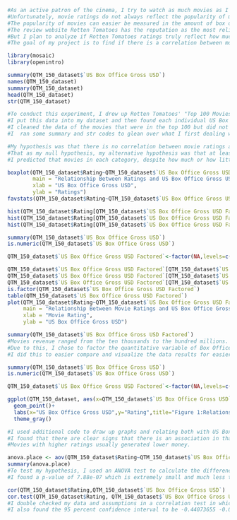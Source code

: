 ```{r}
#As an active patron of the cinema, I try to watch as much movies as I can. However, it's impossible to have that much time to watch every movie. That's why a lot of people, including me, look at movie reviews, but especially ratings, to choose which movie we should watch in the limited time we have. 
#Unfortunately, movie ratings do not always reflect the popularity of movie at the box office. 
#The popularity of movies can easier be measured in the amount of box office gross revenue they generate. 
#The review website Rotten Tomatoes has the reputation as the most reliable movie reviewer on the Internet. 
#But I plan to analyze if Rotten Tomatoes ratings truly reflect how much gross revenue they generate. 
#The goal of my project is to find if there is a correlation between movie ratings and movie box office gross in USD. 
```

```{r}
library(mosaic)
library(openintro)

summary(QTM_150_dataset$`US Box Office Gross USD`)
names(QTM_150_dataset)
summary(QTM_150_dataset)
head(QTM_150_dataset)
str(QTM_150_dataset)
```

```{r}
#To conduct this experiment, I drew up Rotten Tomatoes' "Top 100 Movies of 2018" for the best rated movies of the year. 
#I put this data into my dataset and then found each individual US Box Office Gross in United States Dollars from Box Office Mojo.com to each respectful movie. 
#I cleaned the data of the movies that were in the top 100 but did not revenue any movie due to the fact that they were not released yet or were not released on cinema but instead on TV shows such as Netflix or HBO. 
#I  ran some summary and str codes to glean over what I first dealing with and checking the data made sense before proceeding. 

#My hypothesis was that there is no correlation between movie ratings and how much revenue they generate and that the mean and distribution of each of the three category of movies would be very close to being similar to each other. 
#That as my null hypothesis, my alternative hypothesis was that at least one mean and distribution was different from the rest. 
#I predicted that movies in each category, despite how much or how little money they made would have a fairly normal distribution of fairly good and bad ratings per category. 
```

```{r}
boxplot(QTM_150_dataset$Rating~QTM_150_dataset$`US Box Office Gross USD`,
        main = "Relationship Between Ratings and US Box Office Gross USD",
        xlab = "US Box Office Gross USD",
        ylab = "Ratings")
favstats(QTM_150_dataset$Rating~QTM_150_dataset$`US Box Office Gross USD`)
```
```{r}
hist(QTM_150_dataset$Rating[QTM_150_dataset$`US Box Office Gross USD Factored`=="Under a Million dollar Movie"],xlab="Rating",main="Ratings vs Under a Million dollar Movie")
hist(QTM_150_dataset$Rating[QTM_150_dataset$`US Box Office Gross USD Factored`=="Million Dollar Movie"],xlab="Rating",main="Ratings vs Million Dollar Movie")
hist(QTM_150_dataset$Rating[QTM_150_dataset$`US Box Office Gross USD Factored`=="Over $50,000,000 Movie"],xlab="Rating",main="Ratings vs Over $50,000,000 Movie")
```

```{r}
summary(QTM_150_dataset$`US Box Office Gross USD`)
is.numeric(QTM_150_dataset$`US Box Office Gross USD`)

QTM_150_dataset$`US Box Office Gross USD Factored`<-factor(NA,levels=c("Under a Million dollar Movie","Million Dollar Movie","Over $50,000,000 Movie"))

QTM_150_dataset$`US Box Office Gross USD Factored`[QTM_150_dataset$`US Box Office Gross USD`<=1000000]<-"Under a Million dollar Movie" 
QTM_150_dataset$`US Box Office Gross USD Factored`[QTM_150_dataset$`US Box Office Gross USD`>1000000 & QTM_150_dataset$`US Box Office Gross USD`<=50000000]<-"Million Dollar Movie" 
QTM_150_dataset$`US Box Office Gross USD Factored`[QTM_150_dataset$`US Box Office Gross USD`>50000000]<-"Over $50,000,000 Movie"
is.factor(QTM_150_dataset$`US Box Office Gross USD Factored`)
table(QTM_150_dataset$`US Box Office Gross USD Factored`)
plot(QTM_150_dataset$Rating~QTM_150_dataset$`US Box Office Gross USD Factored`,
     main = "Relationship Between Movie Ratings and US Box Office Gross in USD",
     xlab = "Movie Rating",
     ylab = "US Box Office Gross USD")

summary(QTM_150_dataset$`US Box Office Gross USD Factored`)
#Movies revenue ranged from the ten thousands to the hundred millions. 
#Due to this, I chose to factor the quantitative variable of Box Office Gross into a factor variable with three levels: Under a Million dollar Movie, Million Dollar Movie, Over $50,000,000 Movie. 
#I did this to easier compare and visualize the data results for easier analysis to see the correlation.
```

```{r}
summary(QTM_150_dataset$`US Box Office Gross USD`)
is.numeric(QTM_150_dataset$`US Box Office Gross USD`)

QTM_150_dataset$`US Box Office Gross USD Factored`<-factor(NA,levels=c("Under a Million dollar Movie","Million Dollar Movie","Over $50,000,000 Movie"))

ggplot(QTM_150_dataset, aes(x=QTM_150_dataset$`US Box Office Gross USD`, y=QTM_150_dataset$Rating))+
  geom_point()+
  labs(x="US Box Office Gross USD",y="Rating",title="Figure 1:Relationship between Ratings and US Box Office Gross USD")+
  theme_gray()

#I used additional code to draw up graphs and relating both with US Box Office gross revenue in USD as a quantitative variable and a factor variable. 
#I found that there are clear signs that there is an association in that movies that tend to make more money have lower ratings. 
#Movies with higher ratings usually generated lower money. 
```

```{r}
anova.place <- aov(QTM_150_dataset$Rating~QTM_150_dataset$`US Box Office Gross USD Factored`)
summary(anova.place)  
#To test my hypothesis, I used an ANOVA test to calculate the difference and compare the mean information between the three groups. 
#I found a p-value of 7.88e-07 which is extremely small and much less than 0.05, making me reject the null hypothesis and concluding there is an association between rating and box office gross revenue. 
```

```{r}
cor(QTM_150_dataset$Rating,QTM_150_dataset$`US Box Office Gross USD`)
cor.test(QTM_150_dataset$Rating, QTM_150_dataset$`US Box Office Gross USD`)
#I double checked my data and assumptions in a correlation test in which I found the correlation to be -0.2512089 and the p-value as 0.02039 which is less than 0.05, again reconfirming that we should reject the null hypothesis and conclude that none of the means of the three factor groups are equal but rather follow the same association I have concluded previously. 
#I also found the 95 percent confidence interval to be -0.44073655 -0.04023919 which does not include the value 0 (which indicates no difference) but rather values far from 0, showing a clear correlation between the two variables. 
```